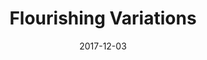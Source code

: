 ---
title: Flourishing Variations
tags: [generative-art]
date: 2017-12-03
priority: 3
draft: true
---